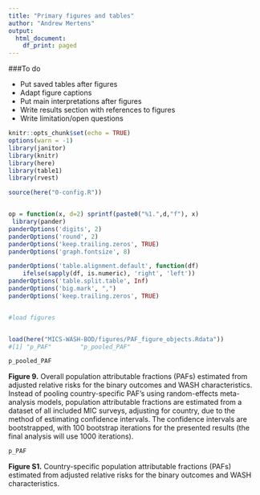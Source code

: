 ```yaml
---
title: "Primary figures and tables"
author: "Andrew Mertens"
output:
  html_document:
    df_print: paged
---
```


<!-- output: html_notebook -->



###To do

  *  Put saved tables after figures
  *  Adapt figure captions
  *  Put main interpretations after figures
  *  Write results section with references to figures
  *  Write limitation/open questions




```r
knitr::opts_chunk$set(echo = TRUE)
options(warn = -1) 
library(janitor)
library(knitr)
library(here)
library(table1)
library(rvest)

source(here("0-config.R"))


op = function(x, d=2) sprintf(paste0("%1.",d,"f"), x) 
 library(pander)
panderOptions('digits', 2)
panderOptions('round', 2)
panderOptions('keep.trailing.zeros', TRUE)
panderOptions('graph.fontsize', 8)

panderOptions('table.alignment.default', function(df)
    ifelse(sapply(df, is.numeric), 'right', 'left'))
panderOptions('table.split.table', Inf)
panderOptions('big.mark', ",")
panderOptions('keep.trailing.zeros', TRUE)


#load figures


load(here("MICS-WASH-BOD/figures/PAF_figure_objects.Rdata"))
#[1] "p_PAF"        "p_pooled_PAF"

```





```r
p_pooled_PAF
```

__Figure 9.__ Overall population attributable fractions (PAFs) estimated from adjusted relative risks for the binary outcomes and WASH characteristics. Instead of pooling country-specific PAF's using random-effects meta-analysis models, population attributable fractions are estimated from a dataset of all included MIC surveys, adjusting for country, due to the method of estimating confidence intervals. The confidence intervals are bootstrapped, with 100 bootstrap iterations for the presented results (the final analysis will use 1000 iterations).


```r
p_PAF
```

__Figure S1.__ Country-specific population attributable fractions (PAFs) estimated from adjusted relative risks for the binary outcomes and WASH characteristics. 





